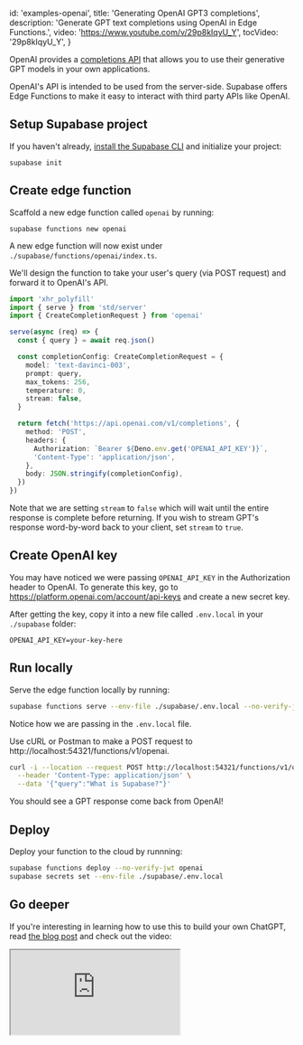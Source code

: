 
  id: 'examples-openai',
  title: 'Generating OpenAI GPT3 completions',
  description: 'Generate GPT text completions using OpenAI in Edge Functions.',
  video: 'https://www.youtube.com/v/29p8kIqyU_Y',
  tocVideo: '29p8kIqyU_Y',
}

OpenAI provides a [completions API](https://platform.openai.com/docs/api-reference/completions) that allows you to use their generative GPT models in your own applications.

OpenAI's API is intended to be used from the server-side. Supabase offers Edge Functions to make it easy to interact with third party APIs like OpenAI.

## Setup Supabase project

If you haven't already, [install the Supabase CLI](/docs/guides/cli) and initialize your project:

```shell
supabase init
```

## Create edge function

Scaffold a new edge function called `openai` by running:

```shell
supabase functions new openai
```

A new edge function will now exist under `./supabase/functions/openai/index.ts`.

We'll design the function to take your user's query (via POST request) and forward it to OpenAI's API.

```ts index.ts
import 'xhr_polyfill'
import { serve } from 'std/server'
import { CreateCompletionRequest } from 'openai'

serve(async (req) => {
  const { query } = await req.json()

  const completionConfig: CreateCompletionRequest = {
    model: 'text-davinci-003',
    prompt: query,
    max_tokens: 256,
    temperature: 0,
    stream: false,
  }

  return fetch('https://api.openai.com/v1/completions', {
    method: 'POST',
    headers: {
      Authorization: `Bearer ${Deno.env.get('OPENAI_API_KEY')}`,
      'Content-Type': 'application/json',
    },
    body: JSON.stringify(completionConfig),
  })
})
```

Note that we are setting `stream` to `false` which will wait until the entire response is complete before returning. If you wish to stream GPT's response word-by-word back to your client, set `stream` to `true`.

## Create OpenAI key

You may have noticed we were passing `OPENAI_API_KEY` in the Authorization header to OpenAI. To generate this key, go to https://platform.openai.com/account/api-keys and create a new secret key.

After getting the key, copy it into a new file called `.env.local` in your `./supabase` folder:

```
OPENAI_API_KEY=your-key-here
```

## Run locally

Serve the edge function locally by running:

```bash
supabase functions serve --env-file ./supabase/.env.local --no-verify-jwt
```

Notice how we are passing in the `.env.local` file.

Use cURL or Postman to make a POST request to http://localhost:54321/functions/v1/openai.

```bash
curl -i --location --request POST http://localhost:54321/functions/v1/openai \
  --header 'Content-Type: application/json' \
  --data '{"query":"What is Supabase?"}'
```

You should see a GPT response come back from OpenAI!

## Deploy

Deploy your function to the cloud by runnning:

```bash
supabase functions deploy --no-verify-jwt openai
supabase secrets set --env-file ./supabase/.env.local
```

## Go deeper

If you're interesting in learning how to use this to build your own ChatGPT, read [the blog post](/blog/chatgpt-supabase-docs) and check out the video:

<div class="video-container">
  <iframe
    src="https://www.youtube-nocookie.com/embed/Yhtjd7yGGGA"
    frameBorder="1"
    allow="accelerometer; autoplay; clipboard-write; encrypted-media; gyroscope; picture-in-picture"
    allowFullScreen
  ></iframe>
</div>


